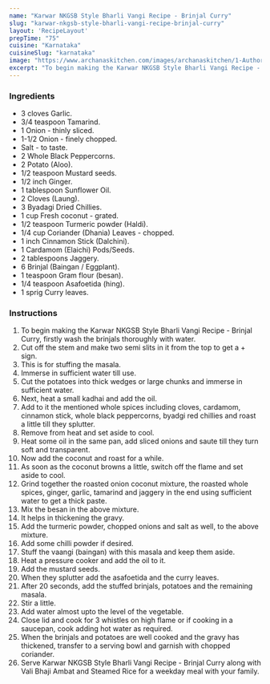 ---
name: "Karwar NKGSB Style Bharli Vangi Recipe - Brinjal Curry"
slug: "karwar-nkgsb-style-bharli-vangi-recipe-brinjal-curry"
layout: 'RecipeLayout'
prepTime: "75"
cuisine: "Karnataka"
cuisineSlug: "karnataka"
image: "https://www.archanaskitchen.com/images/archanaskitchen/1-Author/panditp253-gmail.com/Bharli_Vangi_Recipe-_Karwar_NKGSB_Style_Brinjal_Curry.jpg"
excerpt: "To begin making the Karwar NKGSB Style Bharli Vangi Recipe - Brinjal Curry, firstly wash the brinjals thoroughly with water"
---

### Ingredients

- 3 cloves Garlic.
- 3/4 teaspoon Tamarind.
- 1 Onion - thinly sliced.
- 1-1/2 Onion - finely chopped.
- Salt - to taste.
- 2 Whole Black Peppercorns.
- 2 Potato (Aloo).
- 1/2 teaspoon Mustard seeds.
- 1/2 inch Ginger.
- 1 tablespoon Sunflower Oil.
- 2 Cloves (Laung).
- 3 Byadagi Dried Chillies.
- 1 cup Fresh coconut - grated.
- 1/2 teaspoon Turmeric powder (Haldi).
- 1/4 cup Coriander (Dhania) Leaves - chopped.
- 1 inch Cinnamon Stick (Dalchini).
- 1 Cardamom (Elaichi) Pods/Seeds.
- 2 tablespoons Jaggery.
- 6 Brinjal (Baingan / Eggplant).
- 1 teaspoon Gram flour (besan).
- 1/4 teaspoon Asafoetida (hing).
- 1 sprig Curry leaves.

### Instructions

1. To begin making the Karwar NKGSB Style Bharli Vangi Recipe - Brinjal Curry, firstly wash the brinjals thoroughly with water.
1. Cut off the stem and make two semi slits in it from the top to get a + sign.
1. This is for stuffing the masala.
1. Immerse in sufficient water till use.
1. Cut the potatoes into thick wedges or large chunks and immerse in sufficient water.
1. Next, heat a small kadhai and add the oil.
1. Add to it the mentioned whole spices including cloves, cardamom, cinnamon stick, whole black peppercorns, byadgi red chillies and roast a little till they splutter.
1. Remove from heat and set aside to cool.
1. Heat some oil in the same pan, add sliced onions and saute till they turn soft and transparent.
1. Now add the coconut and roast for a while.
1. As soon as the coconut browns a little, switch off the flame and set aside to cool.
1. Grind together the roasted onion coconut mixture, the roasted whole spices, ginger, garlic, tamarind and jaggery in the end using sufficient water to get a thick paste.
1. Mix the besan in the above mixture.
1. It helps in thickening the gravy.
1. Add the turmeric powder, chopped onions and salt as well, to the above mixture.
1. Add some chilli powder if desired.
1. Stuff the vaangi (baingan) with this masala and keep them aside.
1. Heat a pressure cooker and add the oil to it.
1. Add the mustard seeds.
1. When they splutter add the asafoetida and the curry leaves.
1. After 20 seconds, add the stuffed brinjals, potatoes and the remaining masala.
1. Stir a little.
1. Add water almost upto the level of the vegetable.
1. Close lid and cook for 3 whistles on high flame or if cooking in a saucepan, cook adding hot water as required.
1. When the brinjals and potatoes are well cooked and the gravy has thickened, transfer to a serving bowl and garnish with chopped coriander.
1. Serve Karwar NKGSB Style Bharli Vangi Recipe - Brinjal Curry along with Vali Bhaji Ambat and Steamed Rice for a weekday meal with your family.
